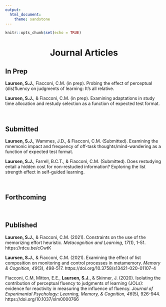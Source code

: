 ```yaml
---
output: 
  html_document:
    theme: sandstone
---
```


```r
knitr::opts_chunk$set(echo = TRUE)
```

<center> <h1>**Journal Articles**</h1> </center>

## In Prep

**Laursen, S.J.**, Fiacconi, C.M. (in prep). Probing the effect of perceptual (dis)fluency on judgments of learning: It’s all relative.

**Laursen, S.J.**, & Fiacconi, C.M. (in prep). Examining adaptations in study time allocation and restudy selection as a function of expected test format.


&nbsp;  

## Submitted

**Laursen, S.J.**, Wammes, J.D., & Fiacconi, C.M. (Submitted). Examining the mnemonic impact and frequency of off-task thoughts/mind-wandering as a function of expected test format.

**Laursen, S.J.**, Farrell, B.C.T., & Fiacconi, C.M. (Submitted). Does restudying entail a hidden cost for non-restudied information? Exploring the list strength effect in self-guided learning.


&nbsp;  

## Forthcoming  



&nbsp;  

## Published

**Laursen, S.J.**, & Fiacconi, C.M. (2021). Constraints on the use of the memorizing effort heuristic. *Metacognition and Learning, 17*(1), 1-51. https://rdcu.be/cCwtK

**Laursen, S.J.**, & Fiacconi, C.M. (2021). Examining the effect of list composition on monitoring and control processes in metamemory. *Memory & Cognition, 49*(3), 498-517. https://doi.org/10.3758/s13421-020-01107-4

Fiacconi, C.M, Mitton, E.E., **Laursen, S.J.**, & Skinner, J. (2020). Isolating the contribution of perceptual fluency to judgments of learning (JOLs): evidence for reactivity in measuring the influence of fluency. *Journal of Experimental Psychology: Learning, Memory, & Cognition, 46*(5), 926-944. https://doi.org/10.1037/xlm0000766
